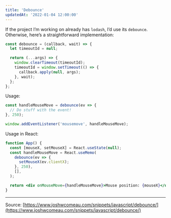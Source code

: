 ```yaml
---
title: 'Debounce'
updatedAt: '2022-01-04 12:00:00'
---
```


If the project I’m working on already has `lodash`, I’d use its `debounce`. Otherwise, here’s a straightforward implementation:

```javascript
const debounce = (callback, wait) => {
  let timeoutId = null;

  return (...args) => {
    window.clearTimeout(timeoutId);
    timeoutId = window.setTimeout(() => {
      callback.apply(null, args);
    }, wait);
  };
};
```

Usage:

```javascript
const handleMouseMove = debounce(ev => {
  // Do stuff with the event!
}, 250);

window.addEventListener('mousemove', handleMouseMove);
```

Usage in React:

```jsx
function App() {
  const [mouseX, setMouseX] = React.useState(null);
  const handleMouseMove = React.useMemo(
    debounce(ev => {
      setMouseX(ev.clientX);
    }, 250),
    [],
  );

  return <div onMouseMove={handleMouseMove}>Mouse position: {mouseX}</div>;
}
```

---

Source: [https://www.joshwcomeau.com/snippets/javascript/debounce/](https://www.joshwcomeau.com/snippets/javascript/debounce/)
